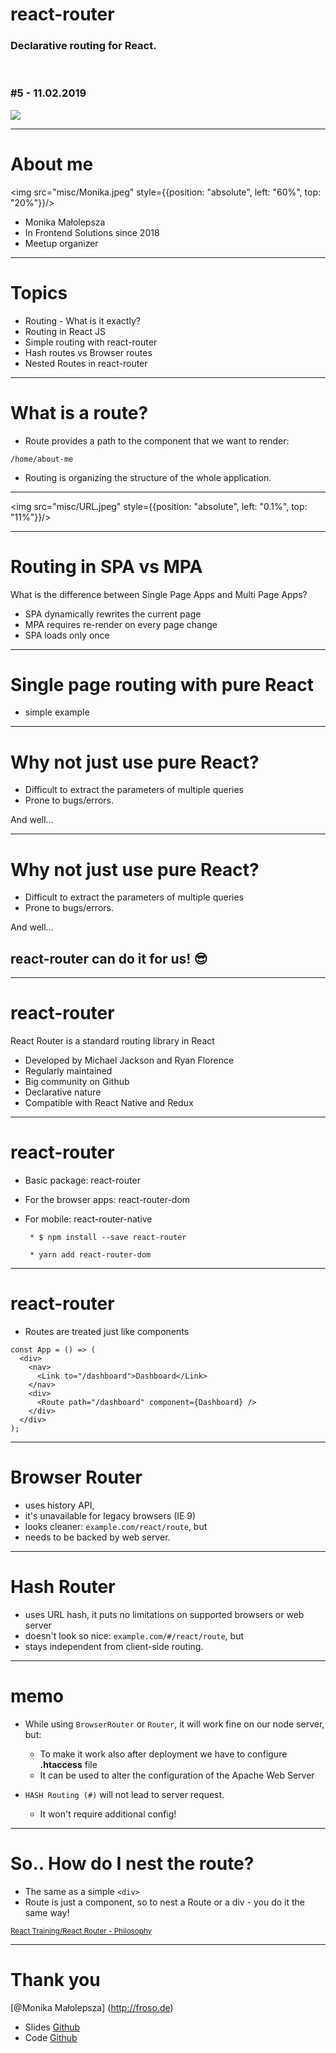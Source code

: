 

<Head>
   <title>Routing in React</title>
</Head>

# react-router
### Declarative routing for React.
<br />

### #5&nbsp;-&nbsp;11.02.2019

<img className="meetup-title-logo" src="meetup-logo.png"/>

<Footer></Footer>

---

# About me

<img src="misc/Monika.jpeg" style={{position: "absolute", left: "60%", top: "20%"}}/>

* Monika Małolepsza
* In Frontend Solutions since 2018
* Meetup organizer


<Footer></Footer>

---
# Topics

* Routing - What is it exactly?
* Routing in React JS
* Simple routing with react-router
* Hash routes vs Browser routes
* Nested Routes in react-router

<Footer></Footer>

---

# What is a route?

* Route provides a path to the component that we want to render:

 ```/home/about-me```

* Routing is organizing the structure of the whole application.

<Footer></Footer>

---

<img src="misc/URL.jpeg" style={{position: "absolute", left: "0.1%", top: "11%"}}/>


<Footer></Footer>

---

# Routing in SPA vs MPA

What is the difference between Single Page Apps and Multi Page Apps?
* SPA dynamically rewrites the current page
* MPA requires re-render on every page change
* SPA loads only once


<Footer></Footer>

---

# Single page routing with pure React

* simple example

<Footer></Footer>

---


# Why not just use pure React?

* Difficult to extract the parameters of multiple queries
* Prone to bugs/errors.

And well...

<Footer></Footer>

---

# Why not just use pure React?

* Difficult to extract the parameters of multiple queries
* Prone to bugs/errors.

And well...

 ## react-router can do it for us! :sunglasses:


<Footer></Footer>

---


# react-router

React Router is a standard routing library in React

* Developed by Michael Jackson and Ryan Florence
* Regularly maintained
* Big community on Github
* Declarative nature
* Compatible with React Native and Redux

<Footer></Footer>

---

# react-router

* Basic package: react-router
* For the browser apps: react-router-dom
* For mobile: react-router-native

       * $ npm install --save react-router

       * yarn add react-router-dom


<Footer></Footer>

---

# react-router
* Routes are treated just like components
```
const App = () => (
  <div>
    <nav>
      <Link to="/dashboard">Dashboard</Link>
    </nav>
    <div>
      <Route path="/dashboard" component={Dashboard} />
    </div>
  </div>
);
```

<Footer></Footer>

---

# Browser Router

  * uses history API,
  * it's unavailable for legacy browsers (IE 9)
  * looks cleaner: `example.com/react/route`, but
  * needs to be backed by web server.

<Footer></Footer>

---

#  Hash Router

  * uses URL hash, it puts no limitations on supported browsers or web server
  * doesn't look so nice: `example.com/#/react/route`, but
  * stays independent from client-side routing.

<Footer></Footer>

---

# memo

* While using `BrowserRouter` or `Router`, it will work fine on our node server, but:
  * To make it work also after deployment we have to configure __.htaccess__ file
  * It can be used to alter the configuration of the Apache Web Server

* `HASH Routing (#)` will not lead to server request.
  * It won't require additional config!

<Footer></Footer>

---

# So.. How do I nest the route?
* The same as a simple ```<div>```
* Route is just a component, so to nest a Route or a div - you do it the same way!


<small><a href="https://reacttraining.com/react-router/core/guides/philosophy">React Training/React Router - Philosophy </a></small>


<Footer></Footer>

---


# Thank you

[@Monika Małolepsza]
(http://froso.de)

* Slides [Github](https://github.com/FrontendSolutionsGmbH/react-js-native-meetup-bonn)
* Code [Github](https://github.com/MonikaMalolepsza/react-router-examples)
<Footer></Footer>
